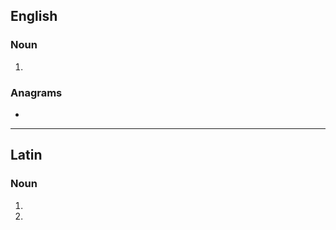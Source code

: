 {{also|ránis}}
==English==

===Noun===
{{head|en|noun plural form}}

# {{plural of|rani|lang=en}}

===Anagrams===
* {{anagrams|en|Nairs|Nasir|Risan|arnis|naris|rains|sarin|siRNA}}

----

==Latin==

===Noun===
{{head|la|noun form|head=rānīs|g=f}}

# {{inflection of|rāna||dat|p|lang=la}}
# {{inflection of|rāna||abl|p|lang=la}}